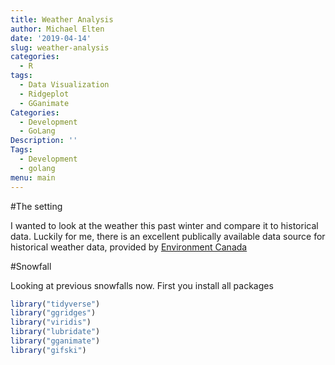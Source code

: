```yaml
---
title: Weather Analysis
author: Michael Elten
date: '2019-04-14'
slug: weather-analysis
categories:
  - R
tags:
  - Data Visualization
  - Ridgeplot
  - GGanimate
Categories:
  - Development
  - GoLang
Description: ''
Tags:
  - Development
  - golang
menu: main
---
```


#The setting

I wanted to look at the weather this past winter and compare it to historical data. Luckily for me, there is an excellent publically available data source for historical weather data, provided by [Environment Canada](http://climate.weather.gc.ca/historical_data/search_historic_data_e.html)

#Snowfall

Looking at previous snowfalls now. First you install all packages

```r


library("tidyverse")
library("ggridges")
library("viridis")
library("lubridate")
library("gganimate")
library("gifski")
```

